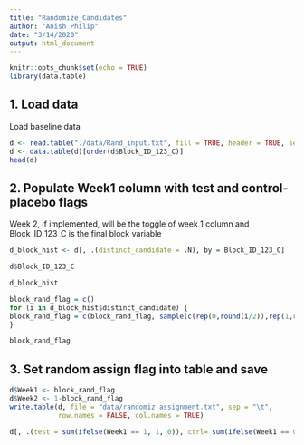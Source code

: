 ```yaml
---
title: "Randomize_Candidates"
author: "Anish Philip"
date: "3/14/2020"
output: html_document
---
```


```r
knitr::opts_chunk$set(echo = TRUE)
library(data.table)
```

## 1. Load data

Load baseline data

```r
d <- read.table("./data/Rand_input.txt", fill = TRUE, header = TRUE, sep='\t')
d <- data.table(d)[order(d$Block_ID_123_C)]
head(d)
```

## 2. Populate Week1 column with test and control-placebo flags

Week 2, if implemented, will be the toggle of week 1 column and Block_ID_123_C is the final block variable

```r
d_block_hist <- d[, .(distinct_candidate = .N), by = Block_ID_123_C]
```

```r
d$Block_ID_123_C
```

```r
d_block_hist
```

```r
block_rand_flag = c()
for (i in d_block_hist$distinct_candidate) {
block_rand_flag = c(block_rand_flag, sample(c(rep(0,round(i/2)),rep(1,round(i/2))))[1:i])
}
```

```r
block_rand_flag
```

## 3. Set random assign flag into table and save

```r
d$Week1 <- block_rand_flag
d$Week2 <- 1-block_rand_flag
write.table(d, file = "data/randomiz_assignment.txt", sep = "\t",
            row.names = FALSE, col.names = TRUE)
```

```r
d[, .(test = sum(ifelse(Week1 == 1, 1, 0)), ctrl= sum(ifelse(Week1 == 0, 1, 0))), by = Block_ID_123_C]
```